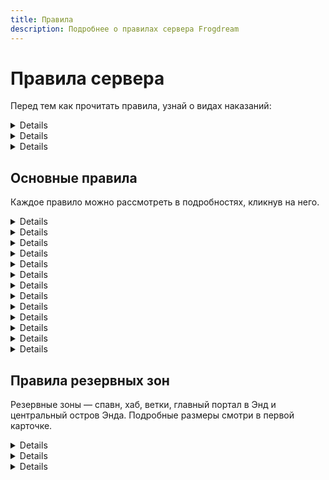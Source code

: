 ```yaml
---
title: Правила
description: Подробнее о правилах сервера Frogdream
---
```


# Правила сервера

Перед тем как прочитать правила, узнай о видах наказаний:

<Details title="Штраф в валюте">
  Это обычный штраф, который нужно оплачивать в алмазах. Уведомление о штрафе ты
  получаешь в личные сообщения и никто кроме тебя не увидит о твоём нарушении
</Details>

<Details title="Штрафные пункты">
  Штрафные пункты — переработанная система предупреждений. Штрафные пункты можно
  снять за алмазы, но необязательно. При получении 20 штрафных пунктов, ты
  автоматически получишь бан
</Details>

<Details title="Бан">
  Надеемся, что это тебя никогда не коснётся. Не нарушай правила, играй честно и
  не достигай лимита по штрафным пунктам. Купить разбан можно, но он дорогой. За
  разбаном обратись к админам
</Details>

## Основные правила

Каждое правило можно рассмотреть в подробностях, кликнув на него.

<Details title="Не грифери, не убивай и не наноси вред другим">

- Не кради и не трогай чужое
- Не убивай без согласия
- Не ставь, не ломай и не изменяй блоки на чужой территории
- Не создавай помеху игре. Преследования, толчки и мелкие издевательства запрещены
- Не включай громкую и раздражительную музыку
- Самосуд запрещён

<InfoBox color="red">
  Наказание в зависимости от тяжести нарушения. Обычно штраф или штрафные
  пункты. В серьёзных случаях бан
</InfoBox>

</Details>

<Details title="Не провоцируй и не разжигай конфликты">

- Каждый из нас имеет свои интересы, которые могут сталкиваться с точками зрения других людей, но они не должны выходить за рамки игры
- В любом конфликте должна быть серьёзная причина. Оскорбить игрока если он нарушил твоё локальное правило — можно, но делать это систематически и из мелкого изъяна игрока превращать в словесную перепалку уже запрещено
- Не обязательно дружить со всеми игроками. Достаточно просто избегать конфликтов и участия в них. В случае нарушения — обратись к полиции или подай в суд
- Также запрещено использовать язык вражды и проявлять идеологию ненависти по отношению к национальности, расе, религии, пола, гендера, включая нацизм, фашизм и оправдывание войны в Украине
- Под запрет попадает и докс или любые другие попытки слива личных данных человека без его разрешения

<InfoBox color="red">
  Наказание в зависимости от тяжести нарушения. Обычно крупный штраф или
  штрафные пункты. В особых случаях бан
</InfoBox>

</Details>

<Details title="Не порти мир, вырубай деревья до конца, не флуди блоками">

- Руби деревья до конца, чтобы листья не висели в воздухе
- Застраивай ямы от криперов
- Не строй ненужные столбы и не флуди блоками
- Запрещены лавакасты и взрывы (даже на своей территории)
- Добывай ресурсы (песок, дёрн и т.д.) только в мире ферм
- Не порти ландшафт намеренно

<InfoBox color="red">
  За нарушение небольшой штраф. За дырку от крипера — штраф 48 алмазов. Правило
  не распространяется на МФ. В особых случаях штрафные пункты
</InfoBox>

</Details>

<Details title="Не спамь и не флуди. Использование бан-вордов запрещено">

- Спамом можно посчитать назойливую рекламу. Флуд — написание нескольких 3+ одинаковых сообщений
- Использовать бан-ворды в любом виде запрещено, включая Plasmo Voice

<InfoBox color="red">
  За нарушение выдаётся мут, но за бан-ворд — 3 штрафных пункта. Если из-за
  твоего бан-ворда стример будет заблокирован на Twitch — бан
</InfoBox>

</Details>

<Details title="Соблюдай расстояние между соседями — минимум 100 блоков">

- Не строй что-либо слишком близко к соседям. Минимальное расстояние должно быть 100 блоков
- Можно договориться о другом лимите

<InfoBox color="red">
  В случае нарушения — небольшой штраф до 64 алмазов и подробное рассмотрение
  дела через судебное разбирательство
</InfoBox>

</Details>

<Details title="Не создавай скопления мобов, строй автофермы в мире ферм">

- Мир ферм предназначен для автоферм, но не понижай TPS ниже 15
- Сортировки, механизмы и другие мелкие механизмы разрешены в мире построек

<InfoBox color="red">
  За нарушение начисляется от 1 до 4-х штрафных пунктов, а автоферма будет
  подлежать прекращению работы и сносу
</InfoBox>

</Details>

<Details title="Не читери, не дюпай и не используй баги. Твинки запрещены">

- Читы, моды, ресурс-паки, баги, дюпы и их распространение — запрещено
- Мини-карта с энтити — запрещена
- Макросы, которые облегчают игру или моды, которые меняют скорость ломания блоков — запрещены
- Абузные эмоции, которые меняют размер игрока или делают его невидимым — запрещены
- Разрешены: Litematica, Replay Mod (без Freecam), Freecam [(только эта версия)](https://modrinth.com/mod/freecam), дюп ковриков и динамита
- Запрещены: Baritone, Tweakeroo, Better PVP, MultiConnect, SeedChecker, Wurst, Chest Tracker, Printer, любые другие моды, которые запрещены правилами Modrinth
- Мы можем посчитать за чит и то, что не перечислено в этом списке, если это даёт преимущество над другими игроками
- Если у тебя возникли какие-то сомнения, просьба открыть тикет
- Твинк-аккаунты запрещены. Они попадают в перманентный бан без возможности покупки разбана

<InfoBox color="red">
  За нарушение выдаётся 7 штрафных пунктов и более. Если твои действия привели ко
  временному разрушению экономики — бан
</InfoBox>

</Details>

<Details title="Соблюдай локальные правила">

- Локальные правила устанавливаются игроками и общинами. Правила не должны нарушать правила сервера
- Штраф за нарушение должен быть разумным. До 96 алмазов

<InfoBox color="red">
  Наказание — штраф в сумме, о которой ты был предупреждён. Оплата идёт в казну.
  Если правило нарушает правила сервера, оно недействительно
</InfoBox>

</Details>

<Details title="Не устраивай раздачи без согласования с администрацией">

- Раздачи разрешены только с согласия администрации, а также показа того, что ты хочешь раздать и кому или какой категории игроков (все, новички и т.п.)

<InfoBox color="red">
  В случае нарушения выдаётся от 5 до 10 штрафных пунктов. Также может быть
  выдан бан, если раздача привела ко временному упадку экономики
</InfoBox>

</Details>

<Details title="Арты — только в мире артов, а 18+ с предупреждением">

- Арты нужно строить только в мире артов. Распространять 18+ контент в любом виде также запрещено (арты с подобным содержанием должны быть с предупреждением)

<InfoBox color="red">
  Средний по размеру штраф плюс перенос мап-арта администрацией в желаемое
  место. За 18+ в открытом месте — 8 штрафных пунктов
</InfoBox>

</Details>

<Details title="Не флуди дисплеями. Размещай дисплеи тогда, когда они нужны">

    - Не ставь дисплеи везде, где только можно. Они должны быть нужны и
    уместны. На территории 96х96 блоков рекомендуется размещать не более
    2-3 дисплеев
    - Дисплеи в резервных зонах можно ставить только с разрешения администрации.
    Учти, что это может быть дорогим удовольствием

    <InfoBox color="red">
        Штрафные пункты за нарушение. Обычно немного, но если ты будешь
        сильно флудить, мы можем выдать до 8 штрафных пунктов
    </InfoBox>

</Details>

<Details title="Валюта — алмазы. Обмены на реальные деньги запрещены">

- Ты не можешь использовать другую валюту, кроме как алмазы
- Обмены с реальных денег на алмазы и наоборот запрещены, однако правило не запрещает услуги за алмазы (например, скина)

<InfoBox color="red">
  За использование другой валюты выдаётся 10 штрафных пунктов. В случае
  нарушения второй части правила — бан
</InfoBox>

</Details>

<Details title="Похожие, оскорбительные или популярные ники запрещены">

- Например, ник AlitaGUNm_huesos оскорбляет игрока AlitaGUNm
- Ставить никнеймы популярных людей запрещено. Похожие также запрещены. Пример: cubelius и cubeliuc

<InfoBox color="red">
  В случае нарушения ник будет откачен. Если нарушения продолжатся, мы навсегда
  заберём у тебя доступ к смене ника через команду
</InfoBox>

</Details>

## Правила резервных зон

Резервные зоны — спавн, хаб, ветки, главный портал в Энд и центральный остров Энда. Подробные размеры смотри в первой карточке.

<Details title="Не ставь, не ломай и не изменяй блоки в резервных зонах">

- Резервные зоны это: спавн в мире построек (радиус — 500 блоков), спавн в мире ферм (радиус — 200 блоков), хаб и ветки (радиус — 100 и 16 блоков от нулевых координат по обе стороны), главный портал в Энд (радиус — 100 блоков) и главный остров в Энде (радиус — 250 блоков)
- В резервных зонах ты не можешь как-либо менять состояние блоков, но это не значит, что ты не можешь временно (на короткий срок) поставить какие-то блоки для личного использования (к примеру, сундук)

<InfoBox color="red">
  Наказание в зависимости от тяжести нарушения. Обычно штраф, а штрафные пункты
  выдаются редко и только до 3-х ед.
</InfoBox>

</Details>

<Details title="Вызывать дракона можно только с разрешения администрации">

- Если хочешь вызвать дракона, обратись в тикеты и мы посмотрим, возможно ли это сделать
- Правило не работает в мире ферм

<InfoBox color="red">
  За нарушение штраф 256 алмазов. Обрати внимание, что правило не работает в
  мире ферм
</InfoBox>

</Details>

<Details title="Подключайся к главной ветке согласно принятым стандартам">

- В Незере действует система веток, предназначенные для быстрого перемещения. Чтобы к ним подключиться, следуй стандартам, написанным ниже
  ![Хайперлупа](/assets/rules/hyperloop.png)
- Представь, что ты хочешь подключиться к одной из 4-х главных веток. Чтобы это сделать, тебе нужно посмотреть на высоту льда. Проще всего это сделать в хабе. После, необходимо прокладывать лёд к ближайшей (!) ветке. Если у тебя возникают сложности в ориентации, посмотри на интерактивную карту сервера и свою локацию. Если ты ближе к зелёной ветке — копайся к ней прямым путём
- Без обходных путей — прямая дорога. Никаких поворотов быть не должно. С главной ветки к твоему порталу должна быть прямая дорога
- Оформлять вход со стороны главной ветки разрешено. Можешь даже разрушить часть основной ветки для того, чтобы сделать красивый вход (как на картинке выше)
- Не понятно? Тогда прочитай бомбёжку одного из наших админов. Может, станет понятнее

<InfoBox color="red">
  За нарушение выдаётся штраф. Обычно он небольшой по сумме, но тебе обязательно
  нужно будет перестроить всю свою ветку
</InfoBox>

</Details>
